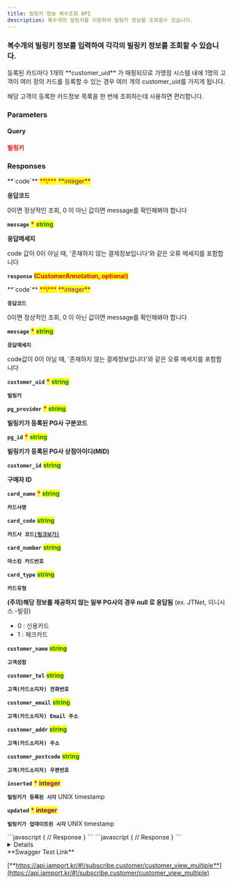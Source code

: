 ```yaml
---
title: 빌링키 정보 복수조회 API
description: 복수개의 빌링키를 이용하여 빌링키 정보를 조회할수 있습니다.
---
```



### 복수개의 빌링키 정보를 입력하여 각각의 빌링키 정보를 조회할 수 있습니다.

<Swagger method="get" path="/subscribe/customers" baseUrl="https://api.iamport.kr" summary="빌링정보 복수조회 API">
<SwaggerDescription>
등록된 카드마다 1개의 **customer_uid** 가 매핑되므로 가맹점 시스템 내에 1명의 고객이 여러 장의 카드를 등록할 수 있는 경우 여러 개의 customer_uid를 가지게 됩니다. 

해당 고객이 등록한 카드정보 목록을 한 번에 조회하는데 사용하면 편리합니다.

</SwaggerDescription>

### Parameters

#### Query

<SwaggerParameter name="customer_uid[]" type="Array" required="true">
<mark style="color:red;">

**빌링키**

</mark>

</SwaggerParameter>

### Responses

<SwaggerResponse status="200: OK" description="성공">
<Tabs>
<Tab title="CustomerResponse">
**`code`** <mark style="color:red;">**\***</mark> <mark style="color:purple;">**integer**</mark>

**응답코드**

0이면 정상적인 조회, 0 이 아닌 값이면 message를 확인해봐야 합니다

**`message`** <mark style="color:red;">**\***</mark> <mark style="color:green;">**string**</mark>

**응답메세지**

code 값이 0이 아닐 때, '존재하지 않는 결제정보입니다'와 같은 오류 메세지를 포함합니다

**`response`** <mark style="color:red;">**(CustomerAnnotation, optional)**</mark>

</Tab>
</Tabs>

<Tabs>
<Tab title="CustomerAnnotation">
**`code`** <mark style="color:red;">**\***</mark> <mark style="color:purple;">**integer**</mark>

**`응답코드`**

0이면 정상적인 조회, 0 이 아닌 값이면 message를 확인해봐야 합니다

**`message`** <mark style="color:red;">**\***</mark> <mark style="color:green;">**string**</mark>

**`응답메세지`**

code값이 0이 아닐 때, '존재하지 않는 결제정보입니다'와 같은 오류 메세지를 포함합니다

**`customer_uid`** <mark style="color:red;">**\***</mark> <mark style="color:green;">**string**</mark>

**`빌링키`**

**`pg_provider`** <mark style="color:red;">**\***</mark> <mark style="color:green;">**string**</mark>

**빌링키가 등록된 PG사 구분코드**

**`pg_id`** <mark style="color:red;">**\***</mark> <mark style="color:green;">**string**</mark>

**빌링키가 등록된 PG사 상점아이디(MID)**

**`customer_id`** <mark style="color:green;">**string**</mark>

**구매자 ID**

**`card_name`** <mark style="color:red;">**\***</mark> <mark style="color:green;">**string**</mark>

**`카드사명`**


**`card_code`** <mark style="color:green;">**string**</mark>

**`카드사 코드`**[**`(링크보기)`**](https://chaifinance.notion.site/53589280bbc94fab938d93257d452216?v=eb405baf52134b3f90d438e3bf763630)

**`card_number`** <mark style="color:green;">**string**</mark>

**`마스킹 카드번호`**


**`card_type`** <mark style="color:green;">**string**</mark>

**`카드유형`**

**(주의)해당 정보를 제공하지 않는 일부 PG사의 경우 null 로 응답됨**
(ex. JTNet, 이니시스 -빌링)
* 0 : 신용카드
* 1 : 체크카드

**`customer_name`** <mark style="color:green;">**string**</mark>

**`고객성함`**


**`customer_tel`** <mark style="color:green;">**string**</mark>

**`고객(카드소지자) 전화번호`**


**`customer_email`** <mark style="color:green;">**string**</mark>

**`고객(카드소지자) Email 주소`**


**`customer_addr`** <mark style="color:green;">**string**</mark>

**`고객(카드소지자) 주소`**



**`customer_postcode`** <mark style="color:green;">**string**</mark>

**`고객(카드소지자) 우편번호`**

**`inserted`** <mark style="color:red;">**\***</mark> <mark style="color:purple;">**integer**</mark>

**`빌링키가 등록된 시각`** UNIX timestamp

**`updated`** <mark style="color:red;">**\***</mark> <mark style="color:purple;">**integer**</mark>

**`빌링키가 업데이트된 시각`** UNIX timestamp

</Tab>
</Tabs>

</SwaggerResponse>

<SwaggerResponse status="401: Unauthorized" description="인증 Token이 전달되지 않았거나 유효하지 않은 경우">
```javascript
{
    // Response
}
```

</SwaggerResponse>

<SwaggerResponse status="404: Not Found" description="유효하지 않은 customer_uid">
```javascript
{
    // Response
}
```

</SwaggerResponse>

</Swagger>

<Details>
<p slot="summary">Response Model Schema</p>

```json
{
  "code": 0,
  "message": "string",
  "response": [
    {
      "customer_uid": "string",
      "pg_provider": "string",
      "pg_id": "string",
      "card_name": "string",
      "card_code": "string",
      "card_number": "string",
      "card_type": "null",
      "customer_name": "string",
      "customer_tel": "string",
      "customer_email": "string",
      "customer_addr": "string",
      "customer_postcode": "string",
      "inserted": 0,
      "updated": 0
    }
  ]
}
```

</Details>

<Hint style="success">
**Swagger Test Link**

[**https://api.iamport.kr/#!/subscribe.customer/customer_view_multiple**](https://api.iamport.kr/#!/subscribe.customer/customer_view_multiple)

</Hint>
